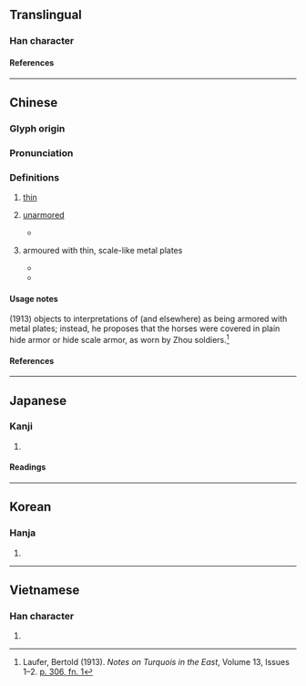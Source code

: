 {{character info}}
==Translingual==

===Han character===
{{Han char|rn=9|rad=人|as=08|sn=10|four=23253|canj=OII|ids=⿰亻戔}}

====References====
{{Han ref|kx=0106.110|dkj=00727|dj=0226.060|hdz=10174.010|uh=4FF4}}

----

==Chinese==
{{zh-forms}}

===Glyph origin===
{{Han etym}}

===Pronunciation===
{{zh-pron
|m=jiàn
|c=cin5,zin1
|mn=chián
|mc=y
|oc=y
|ma=
|cat=a
}}

===Definitions===
{{zh-hanzi}}

# [[thin]]
# {{lb|zh|obsolete}} [[unarmored]]
#* {{zh-x|甲 不 堅 密，與 俴{jiàn} 者 同-實；|If shields are not strong and tightly woven, it is the same as being '''without armor'''.|ref=Guanzi}}
# {{lb|zh|obsolete}} armoured with thin, scale-like metal plates
#* {{zh-x|俴{jiàn}-駟 孔 羣{qún}|His '''mail-covered''' team moves in great harmony|ref=Shijing}}
#* {{zh-x|俴{jiàn}-駟，四-馬 皆 以 淺薄 之 金 為 甲。欲 其 輕 而 易 於 馬 之 旋 習 也。|'''Jiàn'''sì ("'''俴'''駟"): all four horses are armored by thin metal plates; horses need to be light as well as easily steered and trained.|ref=朱熹 {{w|Zhu Xi}},《詩經集傳》''Collected Commentaries on the Classic of Poetry'', volume 4[https://ctext.org/library.pl?if=gb&file=5579&page=68]}}

====Usage notes====
{{w|Bertold Laufer}} (1913) objects to interpretations of {{zh-l|俴|tr=jiàn}} (and {{zh-l|介}} elsewhere) as being armored with metal plates; instead, he proposes that the horses were covered in plain hide armor or hide scale armor, as worn by Zhou soldiers.<ref>Laufer, Bertold (1913). ''Notes on Turquois in the East'', Volume 13, Issues 1–2. [https://books.google.com/books?id=uu0SAAAAYAAJ&pg=PA306#v=onepage&q&f=false p. 306, fn. 1]</ref>

====References====
<references/>

----

==Japanese==

===Kanji===
{{ja-kanji|grade=|rs=人08}}

# {{rfdef|ja|sort=人08}}

====Readings====
{{ja-readings
|on=せん, ぜん
|kun=あさい, はだか
}}

----

==Korean==

===Hanja===
{{ko-hanja|천}}

# {{rfdef|ko|sort=人08}}

----

==Vietnamese==

===Han character===
{{vi-readings|rs=人08|reading=kiến, tiễn}}

# {{rfdef|vi|sort=人08}}